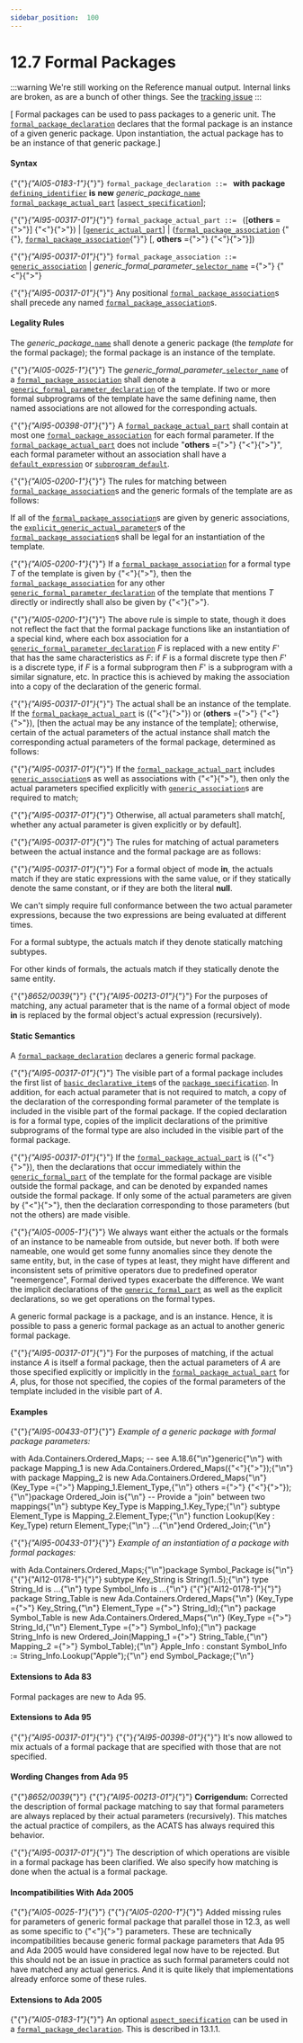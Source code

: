 ---
sidebar_position:  100
---

# 12.7 Formal Packages

:::warning
We're still working on the Reference manual output.  Internal links are broken,
as are a bunch of other things.
See the [tracking issue](https://github.com/ada-lang-io/ada-lang-io/issues/20)
:::


<p>[ Formal packages can be used to pass packages to a generic unit. The <code><a href="../AA-12/AA-12.7#S0340">formal_package_declaration</a></code> declares that the formal package is an instance of a given generic package. Upon instantiation, the actual package has to be an instance of that generic package.] </p>

#### Syntax

<p>{"{"}<em>{"AI05-0183-1"}</em>{"}"} <code>formal_package_declaration</code><a id="S0340"></a><code> ::= </code>    <strong>with</strong> <strong>package</strong> <code><a href="../AA-3/AA-3.1#S0022">defining_identifier</a></code> <strong>is</strong> <strong>new</strong> <em>generic_package_</em><code><a href="../AA-4/AA-4.1#S0091">name</a></code>  <code><a href="../AA-12/AA-12.7#S0341">formal_package_actual_part</a></code>        [<code><a href="../AA-13/AA-13.1#S0346">aspect_specification</a></code>];</p>
<p>{"{"}<em>{"AI95-00317-01"}</em>{"}"} <code>formal_package_actual_part</code><a id="S0341"></a><code> ::= </code>    ([<strong>others</strong> ={">"}] {"<"}{">"})  | [<code><a href="../AA-12/AA-12.3#S0316">generic_actual_part</a></code>]  | (<code><a href="../AA-12/AA-12.7#S0342">formal_package_association</a></code> {"{"}, <code><a href="../AA-12/AA-12.7#S0342">formal_package_association</a></code>{"}"} [, <strong>others</strong> ={">"} {"<"}{">"}])</p>
<p>{"{"}<em>{"AI95-00317-01"}</em>{"}"} <code>formal_package_association</code><a id="S0342"></a><code> ::= </code>    <code><a href="../AA-12/AA-12.3#S0317">generic_association</a></code>  | <em>generic_formal_parameter_</em><code><a href="../AA-4/AA-4.1#S0099">selector_name</a></code> ={">"} {"<"}{">"}</p>
<p>{"{"}<em>{"AI95-00317-01"}</em>{"}"} Any positional <code><a href="../AA-12/AA-12.7#S0342">formal_package_association</a></code>s shall precede any named <code><a href="../AA-12/AA-12.7#S0342">formal_package_association</a></code>s. </p>

#### Legality Rules

<p>The <em>generic_package_</em><code><a href="../AA-4/AA-4.1#S0091">name</a></code> shall denote a generic package (the <em>template</em> for the formal package); the formal package is an instance of the template.</p>
<p>{"{"}<em>{"AI05-0025-1"}</em>{"}"} The <em>generic_formal_parameter_</em><code><a href="../AA-4/AA-4.1#S0099">selector_name</a></code> of a <code><a href="../AA-12/AA-12.7#S0342">formal_package_association</a></code> shall denote a <code><a href="../AA-12/AA-12.1#S0314">generic_formal_parameter_declaration</a></code> of the template. If two or more formal subprograms of the template have the same defining name, then named associations are not allowed for the corresponding actuals.</p>
<p>{"{"}<em>{"AI95-00398-01"}</em>{"}"} A <code><a href="../AA-12/AA-12.7#S0341">formal_package_actual_part</a></code> shall contain at most one <code><a href="../AA-12/AA-12.7#S0342">formal_package_association</a></code> for each formal parameter. If the <code><a href="../AA-12/AA-12.7#S0341">formal_package_actual_part</a></code> does not include "<strong>others</strong> ={">"} {"<"}{">"}", each formal parameter without an association shall have a <code><a href="../AA-3/AA-3.7#S0063">default_expression</a></code> or <code><a href="../AA-12/AA-12.6#S0338">subprogram_default</a></code>.</p>
<p>{"{"}<em>{"AI05-0200-1"}</em>{"}"} The rules for matching between <code><a href="../AA-12/AA-12.7#S0342">formal_package_association</a></code>s and the generic formals of the template are as follows: </p>
<p>If all of the <code><a href="../AA-12/AA-12.7#S0342">formal_package_association</a></code>s are given by generic associations, the <code><a href="../AA-12/AA-12.3#S0318">explicit_generic_actual_parameter</a></code>s of the <code><a href="../AA-12/AA-12.7#S0342">formal_package_association</a></code>s shall be legal for an instantiation of the template.</p>
<p>{"{"}<em>{"AI05-0200-1"}</em>{"}"} If a <code><a href="../AA-12/AA-12.7#S0342">formal_package_association</a></code> for a formal type <em>T</em> of the template is given by {"<"}{">"}, then the <code><a href="../AA-12/AA-12.7#S0342">formal_package_association</a></code> for any other <code><a href="../AA-12/AA-12.1#S0314">generic_formal_parameter_declaration</a></code> of the template that mentions <em>T</em> directly or indirectly shall also be given by {"<"}{">"}.</p>
<Admonition type="aarm" aarm="discussion" title="Discussion: ">
<p><strong></strong>{"{"}<em>{"AI05-0200-1"}</em>{"}"} The above rule is simple to state, though it does not reflect the fact that the formal package functions like an instantiation of a special kind, where each box association for a <code><a href="../AA-12/AA-12.1#S0314">generic_formal_parameter_declaration</a></code> <em>F</em> is replaced with a new entity <em>F</em>' that has the same characteristics as <em>F</em>: if <em>F</em> is a formal discrete type then <em>F</em>' is a discrete type, if <em>F</em> is a formal subprogram then <em>F</em>' is a subprogram with a similar signature, etc. In practice this is achieved by making the association into a copy of the declaration of the generic formal.</p></Admonition>

<p>{"{"}<em>{"AI95-00317-01"}</em>{"}"} The actual shall be an instance of the template. If the <code><a href="../AA-12/AA-12.7#S0341">formal_package_actual_part</a></code> is ({"<"}{">"}) or (<strong>others</strong> ={">"} {"<"}{">"}), [then the actual may be any instance of the template]; otherwise, certain of the actual parameters of the actual instance shall match the corresponding actual parameters of the formal package, determined as follows:</p>
<p>{"{"}<em>{"AI95-00317-01"}</em>{"}"} If the <code><a href="../AA-12/AA-12.7#S0341">formal_package_actual_part</a></code> includes <code><a href="../AA-12/AA-12.3#S0317">generic_association</a></code>s as well as associations with {"<"}{">"}, then only the actual parameters specified explicitly with <code><a href="../AA-12/AA-12.3#S0317">generic_association</a></code>s are required to match;</p>
<p>{"{"}<em>{"AI95-00317-01"}</em>{"}"} Otherwise, all actual parameters shall match[, whether any actual parameter is given explicitly or by default]. </p>
<p>{"{"}<em>{"AI95-00317-01"}</em>{"}"} The rules for matching of actual parameters between the actual instance and the formal package are as follows:</p>
<p>{"{"}<em>{"AI95-00317-01"}</em>{"}"} For a formal object of mode <strong>in</strong>, the actuals match if they are static expressions with the same value, or if they statically denote the same constant, or if they are both the literal <strong>null</strong>. </p>
<Admonition type="aarm" aarm="reason" title="Reason: ">
<p><strong></strong>We can't simply require full conformance between the two actual parameter expressions, because the two expressions are being evaluated at different times. </p></Admonition>

<p>For a formal subtype, the actuals match if they denote statically matching subtypes. </p>
<p>For other kinds of formals, the actuals match if they statically denote the same entity. </p>
<p>{"{"}<em>8652/0039</em>{"}"} {"{"}<em>{"AI95-00213-01"}</em>{"}"} For the purposes of matching, any actual parameter that is the name of a formal object of mode <strong>in</strong> is replaced by the formal object's actual expression (recursively). </p>

#### Static Semantics

<p>A <code><a href="../AA-12/AA-12.7#S0340">formal_package_declaration</a></code> declares a generic formal package.</p>
<p>{"{"}<em>{"AI95-00317-01"}</em>{"}"} The visible part of a formal package includes the first list of <code><a href="../AA-3/AA-3.11#S0088">basic_declarative_item</a></code>s of the <code><a href="../AA-7/AA-7.1#S0230">package_specification</a></code>. In addition, for each actual parameter that is not required to match, a copy of the declaration of the corresponding formal parameter of the template is included in the visible part of the formal package. If the copied declaration is for a formal type, copies of the implicit declarations of the primitive subprograms of the formal type are also included in the visible part of the formal package.</p>
<Admonition type="aarm" aarm="ramification" title="Ramification: ">
<p><strong></strong>{"{"}<em>{"AI95-00317-01"}</em>{"}"} If the <code><a href="../AA-12/AA-12.7#S0341">formal_package_actual_part</a></code> is ({"<"}{">"}), then the declarations that occur immediately within the <code><a href="../AA-12/AA-12.1#S0313">generic_formal_part</a></code> of the template for the formal package are visible outside the formal package, and can be denoted by expanded names outside the formal package. If only some of the actual parameters are given by {"<"}{">"}, then the declaration corresponding to those parameters (but not the others) are made visible. </p></Admonition>

<Admonition type="aarm" aarm="reason" title="Reason: ">
<p><strong></strong>{"{"}<em>{"AI05-0005-1"}</em>{"}"} We always want either the actuals or the formals of an instance to be nameable from outside, but never both. If both were nameable, one would get some funny anomalies since they denote the same entity, but, in the case of types at least, they might have different and inconsistent sets of primitive operators due to predefined operator "reemergence", Formal derived types exacerbate the difference. We want the implicit declarations of the <code><a href="../AA-12/AA-12.1#S0313">generic_formal_part</a></code> as well as the explicit declarations, so we get operations on the formal types. </p></Admonition>

<Admonition type="aarm" aarm="ramification" title="Ramification: ">
<p><strong></strong>A generic formal package is a package, and is an instance. Hence, it is possible to pass a generic formal package as an actual to another generic formal package. </p></Admonition>

<p>{"{"}<em>{"AI95-00317-01"}</em>{"}"} For the purposes of matching, if the actual instance <em>A</em> is itself a formal package, then the actual parameters of <em>A</em> are those specified explicitly or implicitly in the <code><a href="../AA-12/AA-12.7#S0341">formal_package_actual_part</a></code> for <em>A</em>, plus, for those not specified, the copies of the formal parameters of the template included in the visible part of <em>A</em>.</p>

#### Examples

<p>{"{"}<em>{"AI95-00433-01"}</em>{"}"} <em>Example of a generic package with formal package parameters:</em></p>
<CodeBlock>
with Ada.Containers.Ordered_Maps;  -- see A.18.6{"\n"}generic{"\n"}   with package Mapping_1 is new Ada.Containers.Ordered_Maps({"<"}{">"});{"\n"}   with package Mapping_2 is new Ada.Containers.Ordered_Maps{"\n"}                                    (Key_Type ={">"} Mapping_1.Element_Type,{"\n"}                                     others ={">"} {"<"}{">"});{"\n"}package Ordered_Join is{"\n"}   -- Provide a "join" between two mappings{"\n"}
</CodeBlock>

<CodeBlock>
   subtype Key_Type is Mapping_1.Key_Type;{"\n"}   subtype Element_Type is Mapping_2.Element_Type;{"\n"}
</CodeBlock>

<CodeBlock>
   function Lookup(Key : Key_Type) return Element_Type;{"\n"}
</CodeBlock>

<CodeBlock>
   ...{"\n"}end Ordered_Join;{"\n"}
</CodeBlock>

<p>{"{"}<em>{"AI95-00433-01"}</em>{"}"} <em>Example of an instantiation of a package with formal packages:</em></p>
<CodeBlock>
with Ada.Containers.Ordered_Maps;{"\n"}package Symbol_Package is{"\n"}
</CodeBlock>

<CodeBlock>
{"{"}{"AI12-0178-1"}{"}"}    subtype Key_String is String(1..5);{"\n"}   type String_Id is ...{"\n"}
</CodeBlock>

<CodeBlock>
   type Symbol_Info is ...{"\n"}
</CodeBlock>

<CodeBlock>
{"{"}{"AI12-0178-1"}{"}"}    package String_Table is new Ada.Containers.Ordered_Maps{"\n"}           (Key_Type ={">"} Key_String,{"\n"}            Element_Type ={">"} String_Id);{"\n"}
</CodeBlock>

<CodeBlock>
   package Symbol_Table is new Ada.Containers.Ordered_Maps{"\n"}           (Key_Type ={">"} String_Id,{"\n"}            Element_Type ={">"} Symbol_Info);{"\n"}
</CodeBlock>

<CodeBlock>
   package String_Info is new Ordered_Join(Mapping_1 ={">"} String_Table,{"\n"}                                           Mapping_2 ={">"} Symbol_Table);{"\n"}
</CodeBlock>

<CodeBlock>
   Apple_Info : constant Symbol_Info := String_Info.Lookup("Apple");{"\n"}
</CodeBlock>

<CodeBlock>
end Symbol_Package;{"\n"}
</CodeBlock>


#### Extensions to Ada 83

<Admonition type="aarm" aarm="note" title="Note: ">
<p>Formal packages are new to Ada 95. </p></Admonition>


#### Extensions to Ada 95

<Admonition type="aarm" aarm="note" title="Note: ">
<p>{"{"}<em>{"AI95-00317-01"}</em>{"}"} {"{"}<em>{"AI95-00398-01"}</em>{"}"} It's now allowed to mix actuals of a formal package that are specified with those that are not specified. </p></Admonition>


#### Wording Changes from Ada 95

<Admonition type="aarm" aarm="note" title="Note: ">
<p>{"{"}<em>8652/0039</em>{"}"} {"{"}<em>{"AI95-00213-01"}</em>{"}"} <strong>Corrigendum:</strong> Corrected the description of formal package matching to say that formal parameters are always replaced by their actual parameters (recursively). This matches the actual practice of compilers, as the ACATS has always required this behavior.</p></Admonition>

<Admonition type="aarm" aarm="note" title="Note: ">
<p>{"{"}<em>{"AI95-00317-01"}</em>{"}"} The description of which operations are visible in a formal package has been clarified. We also specify how matching is done when the actual is a formal package. </p></Admonition>


#### Incompatibilities With Ada 2005

<Admonition type="aarm" aarm="correction" title="Correction:">
<p>{"{"}<em>{"AI05-0025-1"}</em>{"}"} {"{"}<em>{"AI05-0200-1"}</em>{"}"} <strong></strong> Added missing rules for parameters of generic formal package that parallel those in 12.3, as well as some specific to {"<"}{">"} parameters. These are technically incompatibilities because generic formal package parameters that Ada 95 and Ada 2005 would have considered legal now have to be rejected. But this should not be an issue in practice as such formal parameters could not have matched any actual generics. And it is quite likely that implementations already enforce some of these rules. </p></Admonition>


#### Extensions to Ada 2005

<Admonition type="aarm" aarm="note" title="Note: ">
<p>{"{"}<em>{"AI05-0183-1"}</em>{"}"} An optional <code><a href="../AA-13/AA-13.1#S0346">aspect_specification</a></code> can be used in a <code><a href="../AA-12/AA-12.7#S0340">formal_package_declaration</a></code>. This is described in 13.1.1. </p></Admonition>

